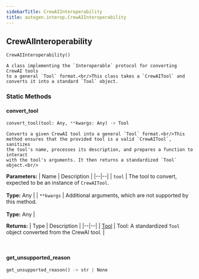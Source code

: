 ```yaml
---
sidebarTitle: CrewAIInteroperability
title: autogen.interop.CrewAIInteroperability
---
```

<h2 id="autogen.interop.CrewAIInteroperability" class="doc doc-heading">
    <code class="doc-symbol doc-symbol-heading doc-symbol-class"></code>
    <span class="doc doc-object-name doc-class-name">CrewAIInteroperability</span>
</h2>

```python
CrewAIInteroperability()
```

    A class implementing the `Interoperable` protocol for converting CrewAI tools
    to a general `Tool` format.<br/>This class takes a `CrewAITool` and converts it into a standard `Tool` object.

### Static Methods

<code class="doc-symbol doc-symbol-heading doc-symbol-method"></code>
#### convert_tool

```python
convert_tool(tool: Any, **kwargs: Any) -> Tool
```

    Converts a given CrewAI tool into a general `Tool` format.<br/>This method ensures that the provided tool is a valid `CrewAITool`, sanitizes
    the tool's name, processes its description, and prepares a function to interact
    with the tool's arguments. It then returns a standardized `Tool` object.<br/>

<b>Parameters:</b>
| Name | Description |
|--|--|
| `tool` | The tool to convert, expected to be an instance of `CrewAITool`.<br/><br/>**Type:** Any |
| `**kwargs` | Additional arguments, which are not supported by this method.<br/><br/>**Type:** Any |

<b>Returns:</b>
| Type | Description |
|--|--|
| [Tool](/docs/api-reference/autogen/tools/Tool) | Tool: A standardized `Tool` object converted from the CrewAI tool. |

<br />

<code class="doc-symbol doc-symbol-heading doc-symbol-method"></code>
#### get_unsupported_reason

```python
get_unsupported_reason() -> str | None
```

    

<br />